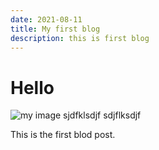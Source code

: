 ```yaml
---
date: 2021-08-11
title: My first blog
description: this is first blog
---
```


# Hello

![my image sjdfklsdjf sdjflksdjf](../images/shiangling-RQbwjCKWxQw-unsplash.jpg)

This is the first blod post.
